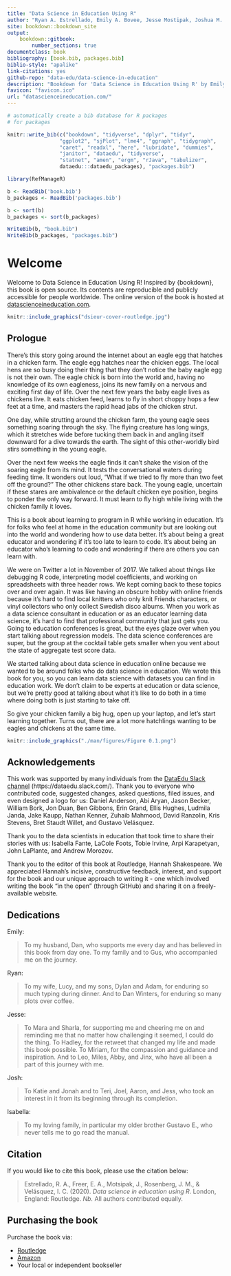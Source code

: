 ```yaml
--- 
title: "Data Science in Education Using R"
author: "Ryan A. Estrellado, Emily A. Bovee, Jesse Mostipak, Joshua M. Rosenberg, and Isabella C. Velásquez"
site: bookdown::bookdown_site
output:
    bookdown::gitbook:
        number_sections: true
documentclass: book
bibliography: [book.bib, packages.bib]
biblio-style: "apalike"
link-citations: yes
github-repo: "data-edu/data-science-in-education"
description: "Bookdown for 'Data Science in Education Using R' by Emily A. Bovee, Ryan A. Estrellado, Jesse Mostipak, Joshua M. Rosenberg, and Isabella C. Velásquez to be published by Routledge in 2020"
favicon: "favicon.ico"
url: "datascienceineducation.com/"
---
```


```r
# automatically create a bib database for R packages
# for packages

knitr::write_bib(c("bookdown", "tidyverse", "dplyr", "tidyr", 
                 "ggplot2", "sjPlot", "lme4", "ggraph", "tidygraph", 
                 "caret", "readxl", "here", "lubridate", "dummies",
                 "janitor", "dataedu", "tidyverse", 
                 "statnet", "amen", "ergm", "rJava", "tabulizer", 
                 dataedu:::dataedu_packages), "packages.bib")

library(RefManageR)

b <- ReadBib('book.bib')
b_packages <- ReadBib('packages.bib')

b <- sort(b)
b_packages <- sort(b_packages)

WriteBib(b, "book.bib")
WriteBib(b_packages, "packages.bib")
```

# Welcome {-}

Welcome to Data Science in Education Using R! Inspired by {bookdown}, this book is open source. Its contents are reproducible and publicly accessible for people worldwide. The online version of the book is hosted at [datascienceineducation.com](https://datascienceineducation.com/).

```r
knitr::include_graphics("dsieur-cover-routledge.jpg")
```

## Prologue {-}

There’s this story going around the internet about an eagle egg that hatches in a chicken farm. The eagle egg hatches near the chicken eggs. The local hens are so busy doing their thing that they don’t notice the baby eagle egg is not their own. The eagle chick is born into the world and, having no knowledge of its own eagleness, joins its new family on a nervous and exciting first day of life. Over the next few years the baby eagle lives as chickens live. It eats chicken feed, learns to fly in short choppy hops a few feet at a time, and masters the rapid head jabs of the chicken strut. 

One day, while strutting around the chicken farm, the young eagle sees something soaring through the sky. The flying creature has long wings, which it stretches wide before tucking them back in and angling itself downward for a dive towards the earth. The sight of this other-worldly bird stirs something in the young eagle. 

Over the next few weeks the eagle finds it can’t shake the vision of the soaring eagle from its mind. It tests the conversational waters during feeding time. It wonders out loud, “What if we tried to fly more than two feet off the ground?” The other chickens stare back. The young eagle, uncertain if these stares are ambivalence or the default chicken eye position, begins to ponder the only way forward. It must learn to fly high while living with the chicken family it loves.

This is a book about learning to program in R while working in education. It’s for folks who feel at home in the education community but are looking out into the world and wondering how to use data better. It’s about being a great educator and wondering if it’s too late to learn to code. It’s about being an educator who’s learning to code and wondering if there are others you can learn with. 

We were on Twitter a lot in November of 2017. We talked about things like debugging R code, interpreting model coefficients, and working on spreadsheets with three header rows. We kept coming back to these topics over and over again. It was like having an obscure hobby with online friends because it’s hard to find local knitters who only knit Friends characters, or vinyl collectors who only collect Swedish disco albums. When you work as a data science consultant in education or as an educator learning data science, it’s hard to find that professional community that just gets you. Going to education conferences is great, but the eyes glaze over when you start talking about regression models. The data science conferences are super, but the group at the cocktail table gets smaller when you vent about the state of aggregate test score data. 

We started talking about data science in education online because we wanted to be around folks who do data science in education. We wrote this book for you, so you can learn data science with datasets you can find in education work. We don’t claim to be experts at education or data science, but we’re pretty good at talking about what it’s like to do both in a time where doing both is just starting to take off. 

So give your chicken family a big hug, open up your laptop, and let’s start learning together. Turns out, there are a lot more hatchlings wanting to be eagles and chickens at the same time.

```r
knitr::include_graphics("./man/figures/Figure 0.1.png")
```

## Acknowledgements {-}

This work was supported by many individuals from the [DataEdu Slack channel](https://dataedu.slack.com/) (https://dataedu.slack.com/). Thank you to everyone who contributed code, suggested changes, asked questions, filed issues, and even designed a logo for us: Daniel Anderson, Abi Aryan, Jason Becker, William Bork, Jon Duan, Ben Gibbons, Erin Grand, Ellis Hughes, Ludmila Janda, Jake Kaupp, Nathan Kenner, Zuhaib Mahmood, David Ranzolin, Kris Stevens, Bret Staudt Willet, and Gustavo Velásquez.

Thank you to the data scientists in education that took time to share their stories with us: Isabella Fante, LaCole Foots, Tobie Irvine, Arpi Karapetyan, John LaPlante, and Andrew Morozov. 

Thank you to the editor of this book at Routledge, Hannah Shakespeare. We appreciated Hannah’s incisive, constructive feedback, interest, and support for the book and our unique approach to writing it - one which involved writing the book "in the open" (through GitHub) and sharing it on a freely-available website.

## Dedications {-}

Emily:

> To my husband, Dan, who supports me every day and has believed in this book from day one. To my family and to Gus, who accompanied me on the journey.

Ryan:

> To my wife, Lucy, and my sons, Dylan and Adam, for enduring so much typing during dinner. And to Dan Winters, for enduring so many plots over coffee.

Jesse:

> To Mara and Sharla, for supporting me and cheering me on and reminding me that no matter how challenging it seemed, I could do the thing. To Hadley, for the retweet that changed my life and made this book possible. To Miriam, for the compassion and guidance and inspiration. And to Leo, Miles, Abby, and Jinx, who have all been a part of this journey with me.

Josh: 

> To Katie and Jonah and to Teri, Joel, Aaron, and Jess, who took an interest in it from its beginning through its completion. 

Isabella:

> To my loving family, in particular my older brother Gustavo E., who never tells me to go read the manual.

## Citation {-}

If you would like to cite this book, please use the citation below:

> Estrellado, R. A., Freer, E. A., Motsipak, J., Rosenberg, J. M., & Velásquez, I. C. (2020). *Data science in education using R*. London, England: Routledge. *Nb.* All authors contributed equally. 

## Purchasing the book {-}

Purchase the book via:

- [Routledge](https://www.routledge.com/Data-Science-in-Education-Using-R/Estrellado-Freer-Mostipak-Rosenberg-Velasquez/p/book/9780367422257)
- [Amazon](https://www.amazon.com/Data-Science-Education-Using-R/dp/0367422255/ref=sr_1_2?dchild=1&keywords=data+science+in+education+using+r&qid=1593880609&sr=8-2)
- Your local or independent bookseller